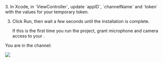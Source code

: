 <PlatformWrapper platform="macos">
3.  In Xcode, in `ViewController`, update `appID`, `channelName` and `token` with the values for your temporary token.

3.  Click Run, then wait a few seconds until the installation is complete.

    If this is the first time you run the project, grant microphone and camera access to your <Vpl k="CLIENT" />.

You are in the channel:

![](/images/video-sdk/uikit-macos.png)

</PlatformWrapper>
